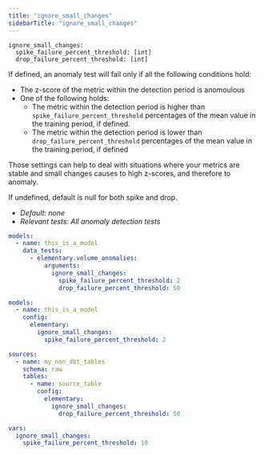 ```yaml
---
title: "ignore_small_changes"
sidebarTitle: "ignore_small_changes"
---
```

<Snippet file="ai-generate-test.mdx" />

```
ignore_small_changes:
  spike_failure_percent_threshold: [int]
  drop_failure_percent_threshold: [int]
```

If defined, an anomaly test will fail only if all the following conditions hold:

- The z-score of the metric within the detection period is anomoulous
- One of the following holds:
  - The metric within the detection period is higher than `spike_failure_percent_threshold` percentages of the mean value in the training period, if defined.
  - The metric within the detection period is lower than `drop_failure_percent_threshold` percentages of the mean value in the training period, if defined

Those settings can help to deal with situations where your metrics are stable and small changes causes to high z-scores, and therefore to anomaly.

If undefined, default is null for both spike and drop.

- _Default: none_
- _Relevant tests: All anomaly detection tests_

<RequestExample>

```yml test
models:
  - name: this_is_a_model
    data_tests:
      - elementary.volume_anomalies:
          arguments:
            ignore_small_changes:
              spike_failure_percent_threshold: 2
              drop_failure_percent_threshold: 50
```

```yml model
models:
  - name: this_is_a_model
    config:
      elementary:
        ignore_small_changes:
          spike_failure_percent_threshold: 2
```

```yml source
sources:
  - name: my_non_dbt_tables
    schema: raw
    tables:
      - name: source_table
        config:
          elementary:
            ignore_small_changes:
              drop_failure_percent_threshold: 50
```

```yml dbt_project.yml
vars:
  ignore_small_changes:
    spike_failure_percent_threshold: 10
```

</RequestExample>
